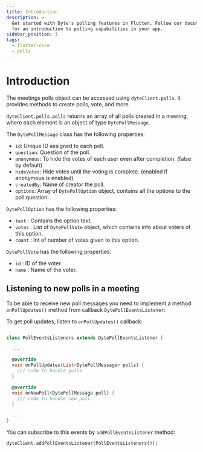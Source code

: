 ```yaml
---
title: Introduction
description: >-
  Get started with Dyte's polling features in Flutter. Follow our documentation
  for an introduction to polling capabilities in your app.
sidebar_position: 1
tags:
  - flutter-core
  - polls
---
```


# Introduction

The meetings polls object can be accessed using `dyteClient.polls`. It provides
methods to create polls, vote, and more.

`dyteClient.polls.polls` returns an array of all polls created in a meeting,
where each element is an object of type `DytePollMessage`.

The `DytePollMessage` class has the following properties:

- `id`: Unique ID assigned to each poll.
- `question`: Question of the poll.
- `anonymous`: To hide the votes of each user even after completion. (false by
  default)
- `hideVotes`: Hide votes until the voting is complete. (enabled if anonymous is
  enabled)
- `createdBy`: Name of creator the poll.
- `options`: Array of `DytePollOption` object, contains all the options to the
  poll question.

`DytePollOption` has the following properties:

- `text` : Contains the option text.
- `votes` : List of `DytePollVote` object, which contains info about voters of
  this option.
- `count` : Int of number of votes given to this option.

`DytePollVote` has the following properties:

- `id` : ID of the voter.
- `name` : Name of the voter.

## Listening to new polls in a meeting

To be able to receive new poll messages you need to implement a method
`onPollUpdates()` method from callback `DytePollEventsListener`:

To get poll updates, listen to `onPollUpdates()` callback:

```dart

class PollEventsListeners extends DytePollEventsListener {

  ...

  @override
  void onPollUpdates(List<DytePollMessage> polls) {
    /// code to handle polls
  }

  @override
  void onNewPoll(DytePollMessage poll) {
    /// code to handle new poll
  }

  ...
}

```

You can subscribe to this events by `addPollEventsListener` method:

```dart
dyteClient.addPollEventsListener(PollEventsListeners());
```

<head>
  <title>Flutter Core Introduction</title>
  <meta name="description" content="Get started with Dyte's polling features in Flutter. Follow our documentation for an introduction to polling capabilities in your app.">
</head>
